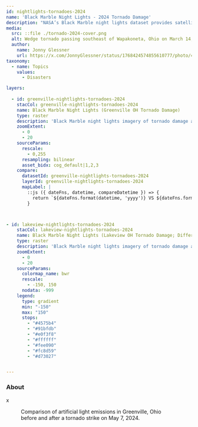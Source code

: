 ```yaml
---
id: nightlights-tornadoes-2024
name: 'Black Marble Night Lights - 2024 Tornado Damage'
description: "NASA’s Black Marble night lights dataset provides satellite images of Earth at night, capturing the light pollution from cities, roads, and other human activity."
media:
  src: ::file ./tornado-2024-cover.png
  alt: Wedge tornado passing southeast of Wapakoneta, Ohio on March 14, 2024.
  author:
    name: Jonny Glessner
    url: https://x.com/JonnyGlessner/status/1768424574855610777/photo/4
taxonomy:
  - name: Topics
    values:
      - Disasters

layers:
 
  - id: greenville-nightlights-tornadoes-2024
    stacCol: greenville-nightlights-tornadoes-2024
    name: Black Marble Night Lights (Greenville OH Tornado Damage)
    type: raster
    description: 'Black Marble night lights imagery of tornado damage at Greenville, Ohio in the spring 2024 tornado season.'
    zoomExtent:
      - 0
      - 20
    sourceParams:
      rescale:
        - 0,255
      resampling: bilinear
      asset_bidx: cog_default|1,2,3   
    compare:
      datasetId: greenville-nightlights-tornadoes-2024
      layerId: greenville-nightlights-tornadoes-2024
      mapLabel: |
        ::js ({ dateFns, datetime, compareDatetime }) => {
          return `${dateFns.format(datetime, 'yyyy')} VS ${dateFns.format(compareDatetime, 'yyyy')}`;
        }



- id: lakeview-nightlights-tornadoes-2024
    stacCol: lakeview-nightlights-tornadoes-2024
    name: Black Marble Night Lights (Lakeview OH Tornado Damage; Difference)
    type: raster
    description: 'Black Marble night lights imagery of tornado damage at Lakeview, Ohio in the spring 2024 tornado season.'
    zoomExtent:
      - 0
      - 20
    sourceParams:
      colormap_name: bwr
      rescale:
        - -150, 150
      nodata: -999
    legend:
      type: gradient
      min: "-150"
      max: "150"
      stops:
        - "#4575b4"
        - "#91bfdb"
        - "#e0f3f8"
        - "#ffffff"
        - "#fee090"
        - "#fc8d59"
        - "#d73027"


---
```


<Block>
  <Prose>

  ### About

  x
  </Prose>
</Block>

<Block type='full'>

<Figure>
  <Map
    datasetId='greenville-nightlights-tornadoes-2024'
    layerId='greenville-nightlights-tornadoes-2024'
    dateTime='2024-05-07'
    zoom={11}
    center={[-84.641, 40.107]}
    compareDateTime='2024-05-08'
  />
  <Caption
    attrAuthor='NASA'
    attrUrl='https://nasa.gov/'
  >
    Comparison of artificial light emissions in Greenville, Ohio before and after a tornado strike on May 7, 2024.
  </Caption>
</Figure>

</Block>


